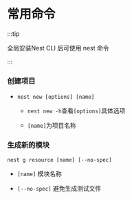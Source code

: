 # 常用命令

:::tip

全局安装Nest CLI 后可使用 nest 命令

:::

### 创建项目

- `nest new [options] [name]`

  - `nest new -h`查看`[options]`具体选项

  - `[name]`为项目名称

### 生成新的模块

`nest g resource [name] [--no-spec]`

- `[name]` 模块名称

- `[--no-spec]` 避免生成测试文件
